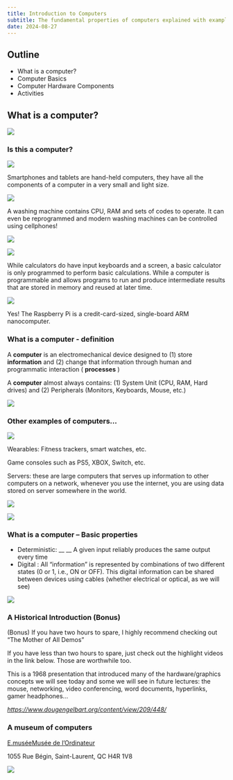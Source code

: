 ```yaml
---
title: Introduction to Computers
subtitle: The fundamental properties of computers explained with examples and definitions.
date: 2024-08-27
---
```


## Outline

- What is a computer?
- Computer Basics
- Computer Hardware Components
- Activities

## What is a computer?

![](_assets/Lecture%201%20-%20Introduction%20to%20computers0.jpg)

### Is this a computer?

![](_assets/Lecture%201%20-%20Introduction%20to%20computers1.jpg)

Smartphones and tablets are hand\-held computers\, they have all the components of a computer in a very small and light size\.

![](_assets/Lecture%201%20-%20Introduction%20to%20computers2.jpg)

A washing machine contains CPU\, RAM and sets of codes to operate\. It can even be reprogrammed and modern washing machines can be controlled using cellphones\!

![](_assets/Lecture%201%20-%20Introduction%20to%20computers3.jpg)

![](_assets/Lecture%201%20-%20Introduction%20to%20computers4.jpg)

While calculators do have input keyboards and a screen\, a basic calculator is only programmed to perform basic calculations\. While a computer is programmable and allows programs to run and produce intermediate results that are stored in memory and reused at later time\.

![](_assets/Lecture%201%20-%20Introduction%20to%20computers5.jpg)

Yes\! The Raspberry Pi is a credit\-card\-sized\, single\-board ARM nanocomputer\.

### What is a computer - definition

A __computer__   is an electromechanical device designed to \(1\) store  __information__  and \(2\) change that information through human and programmatic interaction \( __processes__ \)

A __computer__ almost always contains: \(1\) System Unit \(CPU\, RAM\, Hard drives\) and \(2\) Peripherals \(Monitors\, Keyboards\, Mouse\, etc\.\)

![](_assets/Lecture%201%20-%20Introduction%20to%20computers6.jpg)

### Other examples of computers…

![](_assets/Lecture%201%20-%20Introduction%20to%20computers7.jpg)

Wearables: Fitness trackers\, smart watches\, etc\.

Game consoles such as PS5\, XBOX\, Switch\, etc\.

Servers: these are large computers that serves up information to other computers on a network\, whenever you use the internet\, you are using data stored on server somewhere in the world\.

![](_assets/Lecture%201%20-%20Introduction%20to%20computers8.jpg)

![](_assets/Lecture%201%20-%20Introduction%20to%20computers9.jpg)

### What is a computer – Basic properties

  * Deterministic:   __ __  A given input reliably produces the same output every time
  * Digital : All “information” is represented by combinations of two different states \(0 or 1\, i\.e\.\, ON or OFF\)\. This digital information can be shared between devices using cables \(whether electrical or optical\, as we will see\)

![](_assets/Lecture%201%20-%20Introduction%20to%20computers10.jpg)

### A Historical Introduction (Bonus)

\(Bonus\) If you have two hours to spare\, I highly recommend checking out “The Mother of All Demos”

If you have less than two hours to spare\, just check out the highlight videos in the link below\. Those are worthwhile too\.

This is a 1968 presentation that introduced many of the hardware/graphics concepts we will see today and some we will see in future lectures: the mouse\, networking\, video conferencing\, word documents\, hyperlinks\, gamer headphones…

_[https://www\.dougengelbart\.org/content/view/209/448/](https://www.dougengelbart.org/content/view/209/448/)_

### A museum of computers

[E\.musée](https://goo.gl/maps/PJoK9dkiuKtqVZ5RA)[ Musée de l'Ordinateur](https://goo.gl/maps/PJoK9dkiuKtqVZ5RA)

1055 Rue Bégin\, Saint\-Laurent\, QC H4R 1V8

![](_assets/Lecture%201%20-%20Introduction%20to%20computers11.png)

